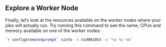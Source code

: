 ::: challenge
## Explore a Worker Node

Finally, let's look at the resources available on the worker nodes where your jobs will actually
run. Try running this command to see the name, CPUs and memory available on one of the worker nodes:

```bash
`r config$remote$prompt` sinfo -n nid001053 -o "%n %c %m"
```
:::
